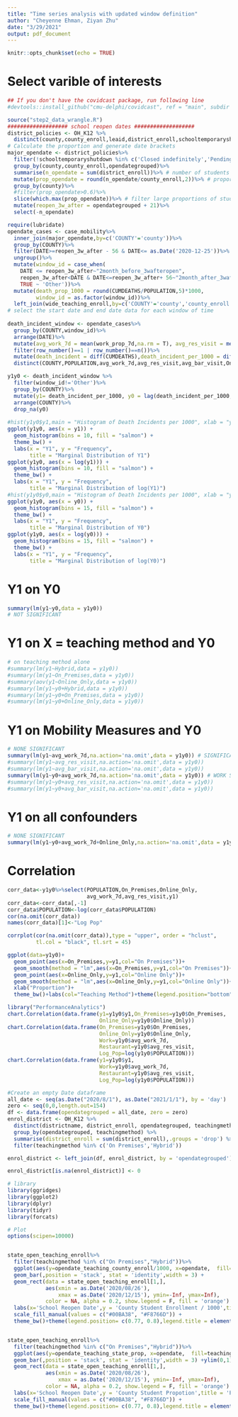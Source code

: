 ```yaml
---
title: "Time series analysis with updated window definition"
author: "Cheyenne Ehman, Ziyan Zhu"
date: "3/29/2021"
output: pdf_document
---
```


```r
knitr::opts_chunk$set(echo = TRUE)
```


# Select varible of interests

```r
## If you don't have the covidcast package, run following line
#devtools::install_github("cmu-delphi/covidcast", ref = "main", subdir = "R-packages/covidcast",dependencies = T)
```



```r
source("step2_data_wrangle.R")
################### school reopen dates ################### 
district_policies <- OH_K12 %>%
  distinct(county,county_enroll,leaid,district_enroll,schooltemporaryshutdown,opendategrouped,teachingmethod)
# Calculate the proportion and generate date brackets
major_opendate <- district_policies%>%
  filter(!schooltemporaryshutdown %in% c('Closed indefinitely','Pending','Unknown'))%>%
  group_by(county,county_enroll,opendategrouped)%>%
  summarise(n_opendate = sum(district_enroll))%>% # number of students under certain date for each county
  mutate(prop_opendate = round(n_opendate/county_enroll,2))%>% # proportion
  group_by(county)%>%
  #filter(prop_opendate>0.6)%>% 
  slice(which.max(prop_opendate))%>% # filter large proportions of students with same reopen dates #can be replaced with # slice(which.max(prop_opendate))#
  mutate(reopen_3w_after = opendategrouped + 21)%>%
  select(-n_opendate)
```


```r
require(lubridate)
opendate_cases <- case_mobility%>%
  inner_join(major_opendate,by=c('COUNTY'='county'))%>%
  group_by(COUNTY)%>%
  filter(DATE>=reopen_3w_after - 56 & DATE<= as.Date('2020-12-25'))%>%
  ungroup()%>%
  mutate(window_id = case_when(
    DATE <= reopen_3w_after~"2month_before_3wafteropen",
    reopen_3w_after<DATE & DATE<=reopen_3w_after+ 56~"2month_after_3wafteropen",
    TRUE ~ 'Other'))%>%
  mutate(death_prop_1000 = round(CUMDEATHS/POPULATION,5)*1000,
         window_id = as.factor(window_id))%>%
  left_join(wide_teaching_enroll,by=c('COUNTY'='county','county_enroll'))
# select the start date and end date data for each window of time
  
death_incident_window <- opendate_cases%>%
  group_by(COUNTY,window_id)%>%
  arrange(DATE)%>%
  mutate(avg_work_7d = mean(work_prop_7d,na.rm = T), avg_res_visit = mean(res_visit_prop,na.rm = T),avg_bar_visit = mean(bar_visit_prop,na.rm = T) )%>%
  filter(row_number()==1 | row_number()==n())%>%
  mutate(death_incident = diff(CUMDEATHS),death_incident_per_1000 = diff(CUMDEATHS)*1000/POPULATION)%>%
  distinct(COUNTY,POPULATION,avg_work_7d,avg_res_visit,avg_bar_visit,Online_Only,On_Premises,Hybrid,death_incident,death_incident_per_1000,window_id)
```


```r
y1y0 <- death_incident_window %>%
  filter(window_id!='Other')%>%
  group_by(COUNTY)%>%
  mutate(y1= death_incident_per_1000, y0 = lag(death_incident_per_1000,n=1))%>%
  arrange(COUNTY)%>%
  drop_na(y0) 
 
#hist(y1y0$y1,main = "Histogram of Death Incidents per 1000", xlab = "y1")
ggplot(y1y0, aes(x = y1)) + 
  geom_histogram(bins = 10, fill = "salmon") + 
  theme_bw() + 
  labs(x = "Y1", y = "Frequency",
       title = "Marginal Distribution of Y1")
ggplot(y1y0, aes(x = log(y1))) + 
  geom_histogram(bins = 10, fill = "salmon") + 
  theme_bw() + 
  labs(x = "Y1", y = "Frequency",
       title = "Marginal Distribution of log(Y1)")
#hist(y1y0$y0,main = "Histogram of Death Incidents per 1000", xlab = "y0")
ggplot(y1y0, aes(x = y0)) + 
  geom_histogram(bins = 15, fill = "salmon") + 
  theme_bw() + 
  labs(x = "Y1", y = "Frequency",
       title = "Marginal Distribution of Y0")
ggplot(y1y0, aes(x = log(y0))) + 
  geom_histogram(bins = 15, fill = "salmon") + 
  theme_bw() + 
  labs(x = "Y1", y = "Frequency",
       title = "Marginal Distribution of log(Y0)")
```

# Y1 on Y0

```r
summary(lm(y1~y0,data = y1y0))
# NOT SIGNIFICANT
```

# Y1 on X = teaching method and Y0

```r
# on teaching method alone
#summary(lm(y1~Hybrid,data = y1y0))
#summary(lm(y1~On_Premises,data = y1y0))
#summary(aov(y1~Online_Only,data = y1y0))
#summary(lm(y1~y0+Hybrid,data = y1y0))
#summary(lm(y1~y0+On_Premises,data = y1y0))
#summary(lm(y1~y0+Online_Only,data = y1y0))
```


# Y1 on Mobility Measures and Y0

```r
# NONE SIGNIFICANT
summary(lm(y1~avg_work_7d,na.action='na.omit',data = y1y0)) # SIGNIFICANT
#summary(lm(y1~avg_res_visit,na.action='na.omit',data = y1y0))
#summary(lm(y1~avg_bar_visit,na.action='na.omit',data = y1y0))
summary(lm(y1~y0+avg_work_7d,na.action='na.omit',data = y1y0)) # WORK SIGNIFICANT
#summary(lm(y1~y0+avg_res_visit,na.action='na.omit',data = y1y0))
#summary(lm(y1~y0+avg_bar_visit,na.action='na.omit',data = y1y0))
```

# Y1 on all confounders

```r
# NONE SIGNIFICANT
summary(lm(y1~y0+avg_work_7d+Online_Only,na.action='na.omit',data = y1y0))
```

# Correlation

```r
corr_data<-y1y0%>%select(POPULATION,On_Premises,Online_Only,
                         avg_work_7d,avg_res_visit,y1)
corr_data<-corr_data[,-1]
corr_data$POPULATION<-log(corr_data$POPULATION)
cor(na.omit(corr_data))
names(corr_data)[1]<-"Log Pop"

corrplot(cor(na.omit(corr_data)),type = "upper", order = "hclust", 
         tl.col = "black", tl.srt = 45)

```
```r
ggplot(data=y1y0)+
  geom_point(aes(x=On_Premises,y=y1,col="On Premises"))+
  geom_smooth(method = "lm",aes(x=On_Premises,y=y1,col="On Premises"))+
  geom_point(aes(x=Online_Only,y=y1,col="Online Only"))+
  geom_smooth(method = "lm",aes(x=Online_Only,y=y1,col="Online Only"))+
  xlab("Proportion")+
  theme_bw()+labs(col="Teaching Method")+theme(legend.position="bottom")
```

```r
library("PerformanceAnalytics")
chart.Correlation(data.frame(y1=y1y0$y1,On_Premises=y1y0$On_Premises,
                             Online_Only=y1y0$Online_Only))
chart.Correlation(data.frame(On_Premises=y1y0$On_Premises,
                             Online_Only=y1y0$Online_Only,
                             Work=y1y0$avg_work_7d,
                             Restaurant=y1y0$avg_res_visit,
                             Log_Pop=log(y1y0$POPULATION)))
chart.Correlation(data.frame(y1=y1y0$y1,
                             Work=y1y0$avg_work_7d,
                             Restaurant=y1y0$avg_res_visit,
                             Log_Pop=log(y1y0$POPULATION)))
```




```r
#Create an empty Date dataframe
all_date <- seq(as.Date("2020/8/1"), as.Date("2021/1/1"), by = 'day')
zero <- seq(0,0,length.out=154)
df <- data.frame(opendategrouped = all_date, zero = zero)
enrol_district <- OH_K12 %>%
  distinct(districtname, district_enroll, opendategrouped, teachingmethod) %>%
  group_by(opendategrouped, teachingmethod) %>%
  summarise(district_enroll = sum(district_enroll),.groups = 'drop') %>%
  filter(teachingmethod %in% c('On Premises','Hybrid'))
```

```r
enrol_district <- left_join(df, enrol_district, by = 'opendategrouped')
```

```r
enrol_district[is.na(enrol_district)] <- 0
```

```r
# library
library(ggridges)
library(ggplot2)
library(dplyr)
library(tidyr)
library(forcats)
```

```r
# Plot
options(scipen=10000)


state_open_teaching_enroll%>%
  filter(teachingmethod %in% c("On Premises","Hybrid"))%>%
  ggplot(aes(y=opendate_teaching_county_enroll/1000, x=opendate,  fill=teachingmethod)) +
  geom_bar(,position = 'stack', stat = 'identity',width = 3) +
  geom_rect(data = state_open_teaching_enroll[1,],
            aes(xmin = as.Date('2020/08/26'), 
                xmax = as.Date('2020/12/15'), ymin=-Inf, ymax=Inf), 
            color = NA, alpha = 0.2, show.legend = F, fill = 'orange') +
  labs(x='School Reopen Date',y = 'County Student Enrollment / 1000',title = 'Number of Student Enrollment on Different School Reopen Dates \n(On Premises & Hybrid)',col="",fill="Majority Teaching Method")+ xlim(as.Date('2020/08/01'),as.Date('2021/01/01'))+
  scale_fill_manual(values = c("#00BA38", "#F8766D")) +
  theme_bw()+theme(legend.position= c(0.77, 0.8),legend.title = element_text(size=13),legend.text = element_text(size=13),axis.title = element_text(size=15),axis.text = element_text(size=15),legend.background = element_rect(fill = alpha("orange",0.0)),legend.key.size = unit(1.4,"lines"),title = element_text(size=12.9))


state_open_teaching_enroll%>%
  filter(teachingmethod %in% c("On Premises","Hybrid"))%>%
  ggplot(aes(y=opendate_teaching_state_prop, x=opendate,  fill=teachingmethod)) +
  geom_bar(,position = 'stack', stat = 'identity',width = 3) +ylim(0,1)+
  geom_rect(data = state_open_teaching_enroll[1,],
            aes(xmin = as.Date('2020/08/26'), 
                xmax = as.Date('2020/12/15'), ymin=-Inf, ymax=Inf), 
            color = NA, alpha = 0.2, show.legend = F, fill = 'orange') +
  labs(x='School Reopen Date',y = 'County Student Propotion',title = 'Percentage of Student on Different School Reopen Dates \n(On Premises & Hybrid)',col="",fill="Majority Teaching Method")+ xlim(as.Date('2020/08/01'),as.Date('2021/01/01'))+
  scale_fill_manual(values = c("#00BA38", "#F8766D")) +
  theme_bw()+theme(legend.position= c(0.77, 0.8),legend.title = element_text(size=13),legend.text = element_text(size=13),axis.title = element_text(size=15),axis.text = element_text(size=15),legend.background = element_rect(fill = alpha("orange",0.0)),legend.key.size = unit(1.4,"lines"),title = element_text(size=12.9))

```



